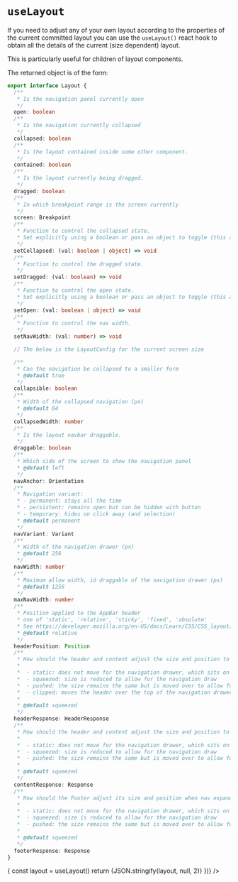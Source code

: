 
<Meta title="Hooks/useLayout" />

# `useLayout`

If you need to adjust any of your own layout according to the properties of the current committed layout you can use the
`useLayout()` react hook to obtain all the details of the current (size dependent) layout.

This is particularly useful for children of layout components.

The returned object is of the form:

```typescript
export interface Layout {
  /**
   * Is the navigation panel currently open
   */
  open: boolean
  /**
   * Is the navigation currently collapsed
   */
  collapsed: boolean
  /**
   * Is the layout contained inside some other component.
   */
  contained: boolean
  /**
   * Is the layout currently being dragged.
   */
  dragged: boolean
  /**
   * In which breakpoint range is the screen currently
   */
  screen: Breakpoint
  /**
   * Function to control the collapsed state.
   * Set explicitly using a boolean or pass an object to toggle (this allow convenient use as a mouse event handler)
   */
  setCollapsed: (val: boolean | object) => void
  /**
   * Function to control the dragged state.
   */
  setDragged: (val: boolean) => void
  /**
   * Function to control the open state.
   * Set explicitly using a boolean or pass an object to toggle (this allow convenient use as a mouse event handler)
   */
  setOpen: (val: boolean | object) => void
  /**
   * Function to control the nav width.
   */
  setNavWidth: (val: number) => void

  // The below is the LayoutConfig for the current screen size

  /**
   * Can the navigation be collapsed to a smaller form
   * @default true
   */
  collapsible: boolean
  /**
   * Width of the collapsed navigation (px)
   * @default 64
   */
  collapsedWidth: number
  /**
   * Is the layout navbar draggable.
   */
  draggable: boolean
  /**
   * Which side of the screen to show the navigation panel
   * @default left
   */
  navAnchor: Orientation
  /**
   * Navigation variant:
   * - permanent: stays all the time
   * - persistent: remains open but can be hidden with button
   * - temporary: hides on click away (and selection)
   * @default permanent
   */
  navVariant: Variant
  /**
   * Width of the navigation drawer (px)
   * @default 256
   */
  navWidth: number
  /**
   * Maximum allow width, id draggable of the navigation drawer (px)
   * @default 1256
   */
  maxNavWidth: number
  /**
   * Position applied to the AppBar header
   * one of 'static', 'relative', 'sticky', 'fixed', 'absolute'
   * See https://developer.mozilla.org/en-US/docs/Learn/CSS/CSS_layout/Positioning
   * @default relative
   */
  headerPosition: Position
  /**
   * How should the header and content adjust the size and position to fit when nav expanded
   *
   *  - static: does not move for the navigation drawer, which sits on top
   *  - squeezed: size is reduced to allow for the navigation draw
   *  - pushed: the size remains the same but is moved over to allow for the drawer.
   *  - clipped: moves the header over the top of the navigation drawer
   *
   * @default squeezed
   */
  headerResponse: HeaderResponse
  /**
   * How should the header and content adjust the size and position to fit when nav expanded
   *
   *  - static: does not move for the navigation drawer, which sits on top
   *  - squeezed: size is reduced to allow for the navigation draw
   *  - pushed: the size remains the same but is moved over to allow for the drawer.
   *
   * @default squeezed
   */
  contentResponse: Response
  /**
   * How should the Footer adjust its size and position when nav expanded
   *
   *  - static: does not move for the navigation drawer, which sits on top
   *  - squeezed: size is reduced to allow for the navigation draw
   *  - pushed: the size remains the same but is moved over to allow for the drawer.
   *
   * @default squeezed
   */
  footerResponse: Response
}
```

<Preview>
  <Story name="default">
    <Example
      content={React.createElement(() => {
        const layout = useLayout()
        return <Monospace>{JSON.stringify(layout, null, 2)}</Monospace>
      })}
    />
  </Story>
</Preview>
